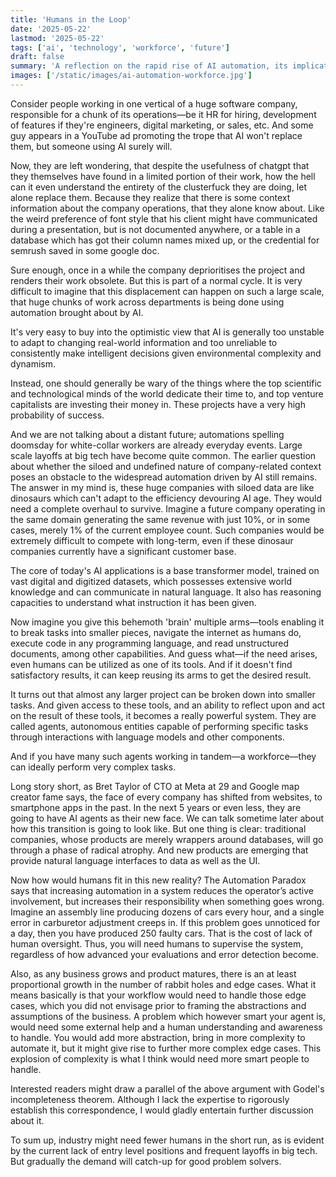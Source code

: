 ```yaml
---
title: 'Humans in the Loop'
date: '2025-05-22'
lastmod: '2025-05-22'
tags: ['ai', 'technology', 'workforce', 'future']
draft: false
summary: 'A reflection on the rapid rise of AI automation, its implications on traditional companies, and the evolving role of humans in the future workforce.'
images: ['/static/images/ai-automation-workforce.jpg']
---
```

Consider people working in one vertical of a huge software company, responsible for a chunk of its operations—be it HR for hiring, development of features if they're engineers, digital marketing, or sales, etc. And some guy appears in a YouTube ad promoting the trope that AI won't replace them, but someone using AI surely will.

Now, they are left wondering, that despite the usefulness of chatgpt that they themselves have found in a limited portion of their work, how the hell can it even understand the entirety of the clusterfuck they are doing, let alone replace them. Because they realize that there is some context information about the company operations, that they alone know about. Like the weird preference of font style that his client might have communicated during a presentation, but is not documented anywhere, or a table in a database which has got their column names mixed up, or the credential for semrush saved in some google doc.

Sure enough, once in a while the company deprioritises the project and renders their work obsolete. But this is part of a normal cycle. It is very difficult to imagine that this displacement can happen on such a large scale, that huge chunks of work across departments is being done using automation brought about by AI.

It's very easy to buy into the optimistic view that AI is generally too unstable to adapt to changing real-world information and too unreliable to consistently make intelligent decisions given environmental complexity and dynamism.

Instead, one should generally be wary of the things where the top scientific and technological minds of the world dedicate their time to, and top venture capitalists are investing their money in. These projects have a very high probability of success.

And we are not talking about a distant future; automations spelling doomsday for white-collar workers are already everyday events. Large scale layoffs at big tech have become quite common. The earlier question about whether the siloed and undefined nature of company-related context poses an obstacle to the widespread automation driven by AI still remains. The answer in my mind is, these huge companies with siloed data are like dinosaurs which can't adapt to the efficiency devouring AI age. They would need a complete overhaul to survive. Imagine a future company operating in the same domain generating the same revenue with just 10%, or in some cases, merely 1% of the current employee count. Such companies would be extremely difficult to compete with long-term, even if these dinosaur companies currently have a significant customer base.

The core of today's AI applications is a base transformer model, trained on vast digital and digitized datasets, which possesses extensive world knowledge and can communicate in natural language. It also has reasoning capacities to understand what instruction it has been given.

Now imagine you give this behemoth 'brain' multiple arms—tools enabling it to break tasks into smaller pieces, navigate the internet as humans do, execute code in any programming language, and read unstructured documents, among other capabilities. And guess what—if the need arises, even humans can be utilized as one of its tools. And if it doesn't find satisfactory results, it can keep reusing its arms to get the desired result.

It turns out that almost any larger project can be broken down into smaller tasks. And given access to these tools, and an ability to reflect upon and act on the result of these tools, it becomes a really powerful system. They are called agents, autonomous entities capable of performing specific tasks through interactions with language models and other components.

And if you have many such agents working in tandem—a workforce—they can ideally perform very complex tasks.

Long story short, as Bret Taylor of CTO at Meta at 29 and Google map creator fame says, the face of every company has shifted from websites, to smartphone apps in the past. In the next 5 years or even less, they are going to have AI agents as their new face. We can talk sometime later about how this transition is going to look like. But one thing is clear: traditional companies, whose products are merely wrappers around databases, will go through a phase of radical atrophy. And new products are emerging that provide natural language interfaces to data as well as the UI.

Now how would humans fit in this new reality? The Automation Paradox says that increasing automation in a system reduces the operator’s active involvement, but increases their responsibility when something goes wrong. Imagine an assembly line producing dozens of cars every hour, and a single error in carburetor adjustment creeps in. If this problem goes unnoticed for a day, then you have produced 250 faulty cars. That is the cost of lack of human oversight. Thus, you will need humans to supervise the system, regardless of how advanced your evaluations and error detection become.

Also, as any business grows and product matures, there is an at least proportional growth in the number of rabbit holes and edge cases. What it means basically is that your workflow would need to handle those edge cases, which you did not envisage prior to framing the abstractions and assumptions of the business. A problem which however smart your agent is, would need some external help and a human understanding and awareness to handle. You would add more abstraction, bring in more complexity to automate it, but it might give rise to further more complex edge cases. This explosion of complexity is what I think would need more smart people to handle.

Interested readers might draw a parallel of the above argument with Godel's incompleteness theorem. Although I lack the expertise to rigorously establish this correspondence, I would gladly entertain further discussion about it.

To sum up, industry might need fewer humans in the short run, as is evident by the current lack of entry level positions and frequent layoffs in big tech. But gradually the demand will catch-up for good problem solvers.
